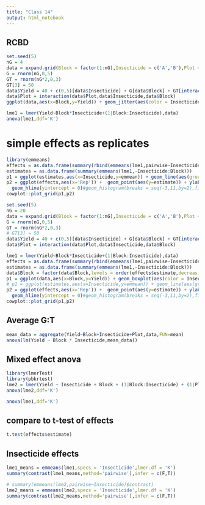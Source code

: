 ```yaml
---
title: "Class 14"
output: html_notebook
---
```


## RCBD
```r
set.seed(5)
nG = 4
data = expand.grid(Block = factor(1:nG),Insecticide = c('A','B'),Plot = 1:12)
G = rnorm(nG,0,5)
GT = rnorm(nG*2,0,3)
GT[3] = 50
data$Yield = 40 + c(0,5)[data$Insecticide] + G[data$Block] + GT[interaction(data$Block,data$Insecticide)] + rnorm(nrow(data),0,4)
data$Plot = interaction(data$Plot,data$Insecticide,data$Block)
ggplot(data,aes(x=Block,y=Yield)) + geom_jitter(aes(color = Insecticide),position = position_dodge(width = .25))
```

```r
lme1 = lmer(Yield~Block*Insecticide+(1|Block:Insecticide),data)
anova(lme1,ddf='K')
```

# simple effects as replicates
```r
library(emmeans)
effects = as.data.frame(summary(rbind(emmeans(lme1,pairwise~Insecticide|Block)$contrast)))
estimates = as.data.frame(summary(emmeans(lme1,~Insecticide:Block)))
p1 = ggplot(estimates,aes(x=Insecticide,y=emmean)) + geom_line(aes(group = Block)) + ylab('Yield') + theme_cowplot()
p2 = ggplot(effects,aes(x='Rep')) +  geom_point(aes(y=estimate)) + ylab(expression(delta[i])) + xlab('') + theme_cowplot() + expand_limits(y=0) +
  geom_hline(yintercept = 0)#geom_histogram(breaks = seq(-3,11,by=2),fill='grey90',col=1) +
cowplot::plot_grid(p1,p2)
```


```r
set.seed(5)
nG = 20
data = expand.grid(Block = factor(1:nG),Insecticide = c('A','B'),Plot = 1:12)
G = rnorm(nG,0,5)
GT = rnorm(nG*2,0,3)
# GT[3] = 50
data$Yield = 40 + c(0,5)[data$Insecticide] + G[data$Block] + GT[interaction(data$Block,data$Insecticide)] + rnorm(nrow(data),0,4)
data$Plot = interaction(data$Plot,data$Insecticide,data$Block)

lme1 = lmer(Yield~Block*Insecticide+(1|Block:Insecticide),data)
effects = as.data.frame(summary(rbind(emmeans(lme1,pairwise~Insecticide|Block)$contrast)))
estimates = as.data.frame(summary(emmeans(lme1,~Insecticide:Block)))
data$Block = factor(data$Block,levels = order(effects$estimate,decreasing = T))
p1 = ggplot(data,aes(x=Block,y=Yield)) + geom_boxplot(aes(color = Insecticide),position = position_dodge(width = .25))
# p1 = ggplot(estimates,aes(x=Insecticide,y=emmean)) + geom_line(aes(group = Block)) + ylab('Yield') + theme_cowplot()
p2 = ggplot(effects,aes(x='Rep')) +  geom_point(aes(y=estimate)) + ylab(expression(delta[i])) + xlab('') + theme_cowplot() + expand_limits(y=0) +
  geom_hline(yintercept = 0)#geom_histogram(breaks = seq(-3,11,by=2),fill='grey90',col=1) +
cowplot::plot_grid(p1,p2)

```


## Average G:T
```r
mean_data = aggregate(Yield~Block+Insecticide+Plot,data,FUN=mean)
anova(lm(Yield ~ Block * Insecticide,mean_data))
```


## Mixed effect anova
```r
library(lmerTest)
library(pbkrtest)
lme2 = lmer(Yield ~ Insecticide + Block + (1|Block:Insecticide) + (1|Plot),data)
anova(lme2,ddf='K')
```

```r
anova(lme1,ddf='K')
```

## compare to t-test of effects
```r
t.test(effects$estimate)
```


## Insecticide effects
```r
lme1_means = emmeans(lme1,specs = 'Insecticide',lmer.df = 'K')
summary(contrast(lme1_means,method='pairwise'),infer = c(F,T))
```

```r
# summary(emmeans(lme2,pairwise~Insecticide)$contrast)
lme2_means = emmeans(lme2,specs = 'Insecticide',lmer.df = 'K')
summary(contrast(lme2_means,method='pairwise'),infer = c(F,T))
```
